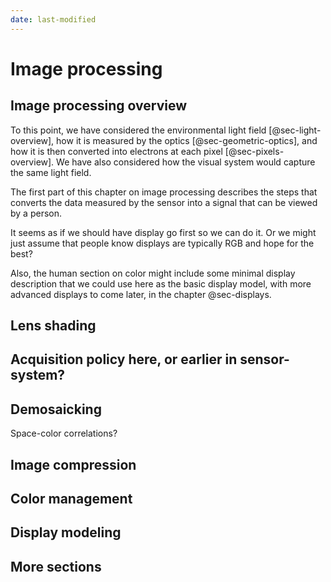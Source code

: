 ```yaml
---
date: last-modified
---
```


# Image processing {#sec-imgprocessing}

## Image processing overview {#sec-imgprocessing-overview}

To this point, we have considered the environmental light field [@sec-light-overview], how it is measured by the optics [@sec-geometric-optics], and how it is then converted into electrons at each pixel [@sec-pixels-overview]. We have also considered how the visual system would capture the same light field.  

The first part of this chapter on image processing describes the steps that converts the data measured by the sensor into a signal that can be viewed by a person.

It seems as if we should have display go first so we can do it.  Or we might just assume that people know displays are typically RGB and hope for the best?  

Also, the human section on color might include some minimal display description that we could use here as the basic display model, with more advanced displays to come later, in the chapter @sec-displays.

## Lens shading

## Acquisition policy here, or earlier in sensor-system?

## Demosaicking

Space-color correlations?

## Image compression

## Color management

##  Display modeling

##  More sections



